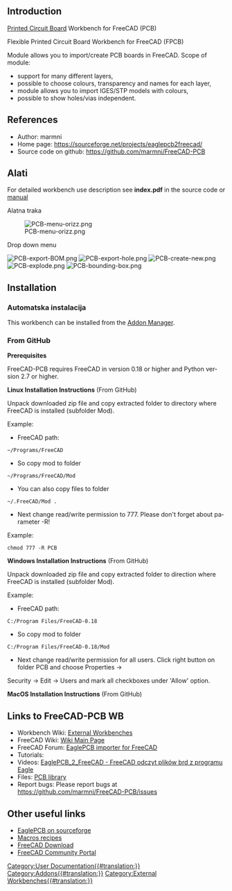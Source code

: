 <languages/>

<div lang="en" dir="ltr" class="mw-content-ltr">
==Introduction==
</div>

{{TOCright}}

<div lang="en" dir="ltr" class="mw-content-ltr">
[https://en.wikipedia.org/wiki/Printed_circuit_board Printed Circuit Board] Workbench for FreeCAD (PCB)
</div>

<div lang="en" dir="ltr" class="mw-content-ltr">
Flexible Printed Circuit Board Workbench for FreeCAD (FPCB)
</div>

<div lang="en" dir="ltr" class="mw-content-ltr">
Module allows you to import/create PCB boards in FreeCAD. Scope of module:
* support for many different layers,
* possible to choose colours, transparency and names for each layer,
* module allows you to import IGES/STP models with colours,
* possible to show holes/vias independent.
</div>

<div lang="en" dir="ltr" class="mw-content-ltr">
==References==
</div>

<div lang="en" dir="ltr" class="mw-content-ltr">
* Author: marmni
* Home page: https://sourceforge.net/projects/eaglepcb2freecad/
* Source code on github: https://github.com/marmni/FreeCAD-PCB
</div>

<span id="Tools"></span>
==Alati==

<div lang="en" dir="ltr" class="mw-content-ltr">
For detailed workbench use description see '''index.pdf''' in the source code or [https://raw.githubusercontent.com/marmni/FreeCAD-PCB/master/index.pdf manual]
</div>

Alatna traka

<div lang="en" dir="ltr" class="mw-content-ltr">
[[Image:PCB-menu-orizz.png]]
</div>

<div lang="en" dir="ltr" class="mw-content-ltr">
Drop down menu
</div>

<div lang="en" dir="ltr" class="mw-content-ltr">
[[Image:PCB-export-BOM.png]]
[[Image:PCB-export-hole.png]]
[[Image:PCB-create-new.png]]
[[Image:PCB-explode.png]]
[[Image:PCB-bounding-box.png]]
</div>


<div lang="en" dir="ltr" class="mw-content-ltr">
==Installation==
</div>

<span id="Automatic_installation"></span>
===Automatska instalacija===

<div lang="en" dir="ltr" class="mw-content-ltr">
This workbench can be installed from the [[Std_AddonMgr|Addon Manager]].
</div>

<div lang="en" dir="ltr" class="mw-content-ltr">
===From GitHub===
</div>

<div lang="en" dir="ltr" class="mw-content-ltr">
'''Prerequisites'''
</div>

<div lang="en" dir="ltr" class="mw-content-ltr">
FreeCAD-PCB requires FreeCAD in version 0.18 or higher and Python version 2.7 or higher.
</div>

<div lang="en" dir="ltr" class="mw-content-ltr">
'''Linux Installation Instructions''' (From GitHub)
</div>

<div lang="en" dir="ltr" class="mw-content-ltr">
Unpack downloaded zip file and copy extracted folder to directory where FreeCAD is installed (subfolder Mod).
</div>

<div lang="en" dir="ltr" class="mw-content-ltr">
Example:
* FreeCAD path:
 ~/Programs/FreeCAD
* So copy mod to folder
 ~/Programs/FreeCAD/Mod
* You can also copy files to folder 
 ~/.FreeCAD/Mod .
* Next change read/write permission to 777. Please don't forget about parameter -R!
Example:
 chmod 777 -R PCB
</div>

<div lang="en" dir="ltr" class="mw-content-ltr">
'''Windows Installation Instructions''' (From GitHub)
</div>

<div lang="en" dir="ltr" class="mw-content-ltr">
Unpack downloaded zip file and copy extracted folder to direction where FreeCAD is installed (subfolder Mod).
</div>

<div lang="en" dir="ltr" class="mw-content-ltr">
Example:
* FreeCAD path:
 C:/Program Files/FreeCAD-0.18
*So copy mod to folder
 C:/Program Files/FreeCAD-0.18/Mod
* Next change read/write permission for all users. Click right button on folder PCB and choose Properties →
Security → Edit → Users and mark all checkboxes under 'Allow' option.
</div>

<div lang="en" dir="ltr" class="mw-content-ltr">
'''MacOS Installation Instructions''' (From GitHub)
</div>

<div lang="en" dir="ltr" class="mw-content-ltr">
==Links to FreeCAD-PCB WB==
</div>

<div lang="en" dir="ltr" class="mw-content-ltr">
* Workbench Wiki: [https://wiki.freecad.org/External_workbenches External Workbenches]
* FreeCAD Wiki: [https://wiki.freecad.org/Main_Page Wiki Main Page]
* FreeCAD Forum: [https://forum.freecad.org/viewtopic.php?f=9&t=5107 EaglePCB importer for FreeCAD]
* Tutorials:
* Videos:  [https://www.youtube.com/watch?v=81NsljRJx8c&feature=youtu.be EaglePCB_2_FreeCAD - FreeCAD odczyt plików brd z programu Eagle]
* Files: [https://github.com/marmni/FreeCAD-PCB-library PCB library]
* Report bugs: Please report bugs at https://github.com/marmni/FreeCAD-PCB/issues
</div>

<div lang="en" dir="ltr" class="mw-content-ltr">
==Other useful links==
</div>

<div lang="en" dir="ltr" class="mw-content-ltr">
* [https://sourceforge.net/projects/eaglepcb2freecad/ EaglePCB on sourceforge]
* [[Macros_recipes|Macros recipes]]
* [[Download|FreeCAD Download]]
* [[FreeCAD_Community_Portal|FreeCAD Community Portal]]
</div>


[[Category:User Documentation{{#translation:}}]]
[[Category:Addons{{#translation:}}]]
[[Category:External Workbenches{{#translation:}}]]